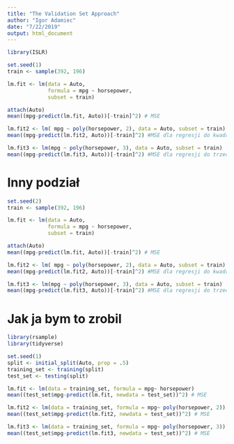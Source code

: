 ```yaml
---
title: "The Validation Set Approach"
author: "Igor Adamiec"
date: "7/22/2019"
output: html_document
---
```


```r
library(ISLR)
```

```r
set.seed(1)
train <- sample(392, 196)
```

```r
lm.fit <- lm(data = Auto,
             formula = mpg ~ horsepower,
             subset = train)
```

```r
attach(Auto)
mean((mpg-predict(lm.fit, Auto))[-train]^2) # MSE
```

```r
lm.fit2 <- lm( mpg ~ poly(horsepower, 2), data = Auto, subset = train)
mean((mpg-predict(lm.fit2, Auto))[-train]^2) #MSE dla regresji do kwadratu
```

```r
lm.fit3 <- lm(mpg ~ poly(horsepower, 3), data = Auto, subset = train)
mean((mpg-predict(lm.fit3, Auto))[-train]^2) #MSE dla regresji do trzeciej potęgi
```

# Inny podział

```r
set.seed(2)
train <- sample(392, 196)
```

```r
lm.fit <- lm(data = Auto,
             formula = mpg ~ horsepower,
             subset = train)
```

```r
attach(Auto)
mean((mpg-predict(lm.fit, Auto))[-train]^2) # MSE
```

```r
lm.fit2 <- lm( mpg ~ poly(horsepower, 2), data = Auto, subset = train)
mean((mpg-predict(lm.fit2, Auto))[-train]^2) #MSE dla regresji do kwadratu
```

```r
lm.fit3 <- lm(mpg ~ poly(horsepower, 3), data = Auto, subset = train)
mean((mpg-predict(lm.fit3, Auto))[-train]^2) #MSE dla regresji do trzeciej potęgi
```

# Jak ja bym to zrobil

```r
library(rsample)
library(tidyverse)
```

```r
set.seed(1)
split <- initial_split(Auto, prop = .5)
training_set <- training(split)
test_set <- testing(split)

```

```r
lm.fit <- lm(data = training_set, formula = mpg~ horsepower)
mean((test_set$mpg-predict(lm.fit, newdata = test_set))^2) # MSE
```

```r
lm.fit2 <- lm(data = training_set, formula = mpg~ poly(horsepower, 2))
mean((test_set$mpg-predict(lm.fit2, newdata = test_set))^2) # MSE
```

```r
lm.fit3 <- lm(data = training_set, formula = mpg~ poly(horsepower, 3))
mean((test_set$mpg-predict(lm.fit3, newdata = test_set))^2) # MSE
```







